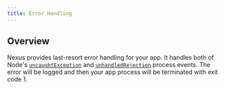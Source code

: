 ```yaml
---
title: Error Handling
---
```


## Overview

Nexus provides last-resort error handling for your app. It handles both of Node's [`uncaughtException`](https://nodejs.org/api/process.html#process_event_uncaughtexception) and [`unhandledRejection`](https://nodejs.org/api/process.html#process_event_unhandledrejection) process events. The error will be logged and then your app process will be terminated with exit code 1.
